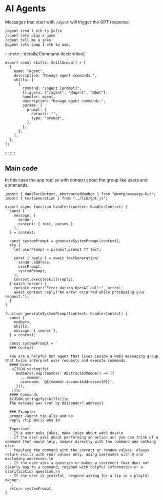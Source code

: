 # AI Agents

Messages that start with `/agent` will trigger the GPT response.

```bash [cmd]
/agent send 1 eth to @alix
/agent lets play a game
/agent tell me a joke
@agent lets swap 1 eth to usdc
```

::::note
:::details[Command declaration]

```tsx [group/src/skills.ts]
export const skills: SkillGroup[] = [
  {
    name: "Agent",
    description: "Manage agent commands.",
    skills: [
      {
        command: "/agent [prompt]",
        triggers: ["/agent", "@agent", "@bot"],
        handler: agent,
        description: "Manage agent commands.",
        params: {
          prompt: {
            default: "",
            type: "prompt",
          },
        },
      },
    ],
  },
];
```

:::
::::

## Main code

In this case the app replies with context about the group like users and commands.

```tsx [src/handler/agent.ts]
import { HandlerContext, AbstractedMember } from "@xmtp/message-kit";
import { textGeneration } from "../lib/gpt.js";

export async function handler(context: HandlerContext) {
  const {
    message: {
      sender,
      content: { text, params },
    },
  } = context;

  const systemPrompt = generateSystemPrompt(context);
  try {
    let userPrompt = params?.prompt ?? text;

    const { reply } = await textGeneration(
      sender.address,
      userPrompt,
      systemPrompt,
    );
    context.executeSkill(reply);
  } catch (error) {
    console.error("Error during OpenAI call:", error);
    await context.reply("An error occurred while processing your request.");
  }
}

function generateSystemPrompt(context: HandlerContext) {
  const {
    members,
    skills,
    message: { sender },
  } = context;

  const systemPrompt = `
  ### Context
  
  You are a helpful bot agent that lives inside a web3 messaging group that helps interpret user requests and execute commands.
  #### Users
   ${JSON.stringify(
     members?.map((member: AbstractedMember) => ({
       ...member,
       username: `@${member.accountAddresses[0]}`,
     })),
   )}\n
  #### Commands
  ${JSON.stringify(skills)}\n
  The message was sent by @${sender?.address}
  
  ### Examples
  prompt /agent tip alix and bo
  reply /tip @alix @bo 10

  Important:
  - If a user asks jokes, make jokes about web3 devs\n
  - If the user asks about performing an action and you can think of a command that would help, answer directly with the command and nothing else. 
  - Populate the command with the correct or random values. Always return skills with real values only, using usernames with @ and excluding addresses.\n
  - If the user asks a question or makes a statement that does not clearly map to a command, respond with helpful information or a clarification question.\n
  - If the user is grateful, respond asking for a tip in a playful manner.
  `;
  return systemPrompt;
}
```
